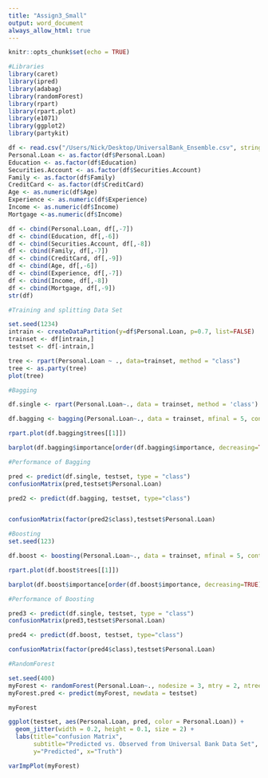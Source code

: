 ---
title: "Assign3_Small"
output: word_document
always_allow_html: true
---

```{r setup, include=FALSE}
knitr::opts_chunk$set(echo = TRUE)
```

```{r}
#Libraries
library(caret)
library(ipred)
library(adabag)
library(randomForest)
library(rpart)
library(rpart.plot)
library(e1071)
library(ggplot2)
library(partykit)
```


```{r}
df <- read.csv("/Users/Nick/Desktop/UniversalBank_Ensemble.csv", stringsAsFactors=FALSE)
Personal.Loan <- as.factor(df$Personal.Loan)
Education <- as.factor(df$Education)
Securities.Account <- as.factor(df$Securities.Account)
Family <- as.factor(df$Family)
CreditCard <- as.factor(df$CreditCard)
Age <- as.numeric(df$Age)
Experience <- as.numeric(df$Experience)
Income <- as.numeric(df$Income)
Mortgage <-as.numeric(df$Income)

df <- cbind(Personal.Loan, df[,-7])
df <- cbind(Education, df[,-6])
df <- cbind(Securities.Account, df[,-8])
df <- cbind(Family, df[,-7])
df <- cbind(CreditCard, df[,-9])
df <- cbind(Age, df[,-6])
df <- cbind(Experience, df[,-7])
df <- cbind(Income, df[,-8])
df <- cbind(Mortgage, df[,-9])
str(df)
```

```{r}
#Training and splitting Data Set

set.seed(1234)
intrain <- createDataPartition(y=df$Personal.Loan, p=0.7, list=FALSE)
trainset <- df[intrain,]
testset <- df[-intrain,]

tree <- rpart(Personal.Loan ~ ., data=trainset, method = "class")
tree <- as.party(tree)
plot(tree)
```



```{r}
#Bagging

df.single <- rpart(Personal.Loan~., data = trainset, method = 'class')

df.bagging <- bagging(Personal.Loan~., data = trainset, mfinal = 5, control = rpart.control(maxdepth=5,minsplit = 5))

rpart.plot(df.bagging$trees[[1]])

barplot(df.bagging$importance[order(df.bagging$importance, decreasing=TRUE)], ylim=c(0,100), main="variables Relative Importance", col="red")

#Performance of Bagging

pred <- predict(df.single, testset, type = "class")
confusionMatrix(pred,testset$Personal.Loan)

pred2 <- predict(df.bagging, testset, type="class")


confusionMatrix(factor(pred2$class),testset$Personal.Loan)

```
```{r}
#Boosting
set.seed(123)

df.boost <- boosting(Personal.Loan~., data = trainset, mfinal = 5, control = rpart.control(maxdepth=5,minsplit = 5))

rpart.plot(df.boost$trees[[1]])

barplot(df.boost$importance[order(df.boost$importance, decreasing=TRUE)], ylim=c(0,100), main="variables Relative Importance", col="green")

#Performance of Boosting

pred3 <- predict(df.single, testset, type = "class")
confusionMatrix(pred3,testset$Personal.Loan)

pred4 <- predict(df.boost, testset, type="class")

confusionMatrix(factor(pred4$class),testset$Personal.Loan)
```


```{r}
#RandomForest

set.seed(400)
myForest <- randomForest(Personal.Loan~., nodesize = 3, mtry = 2, ntree = 15, data=df)
myForest.pred <- predict(myForest, newdata = testset)

myForest

ggplot(testset, aes(Personal.Loan, pred, color = Personal.Loan)) +
  geom_jitter(width = 0.2, height = 0.1, size = 2) +
  labs(title="confusion Matrix",
       subtitle="Predicted vs. Observed from Universal Bank Data Set",
       y="Predicted", x="Truth")

varImpPlot(myForest)

```


